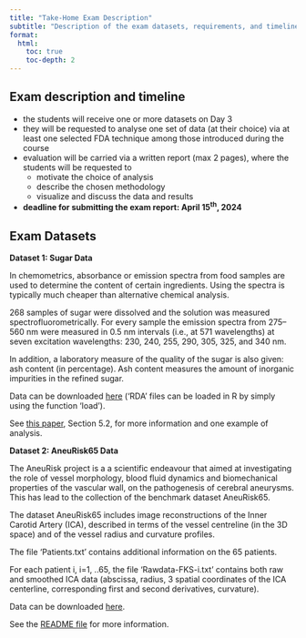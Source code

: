 ```yaml
---
title: "Take-Home Exam Description"
subtitle: "Description of the exam datasets, requirements, and timeline"
format: 
  html:
    toc: true
    toc-depth: 2
---
```


## Exam description and timeline
* the students will receive one or more datasets on Day 3
* they will be requested to analyse one set of data (at their choice) via at least one selected FDA technique among those introduced during the course
* evaluation will be carried via a written report (max 2 pages), where the students will be requested to
    + motivate the choice of analysis
    + describe the chosen methodology
    + visualize and discuss the data and results
* **deadline for submitting the exam report: April 15^th^, 2024**

## Exam Datasets

**Dataset 1: Sugar Data**

In chemometrics, absorbance or emission spectra from food samples are used to determine the content of certain ingredients. Using the spectra is typically much cheaper than alternative chemical analysis. 

268 samples of sugar were dissolved and the solution was measured
spectrofluorometrically. For every sample the emission spectra from 275–560 nm were measured in 0.5 nm intervals (i.e., at 571 wavelengths) at seven excitation wavelengths: 230, 240, 255, 290, 305, 325, and 340 nm.

In addition, a laboratory measure of the quality of the sugar is also given: ash content (in percentage). Ash content measures the amount of inorganic impurities in the refined sugar.

Data can be downloaded [here](https://github.com/valeriavitelli/PhDcourse_FDA/blob/main/data/Data_Sugar.RDA) ('RDA' files can be loaded in R by simply using the function 'load').

See [this paper](https://www4.stat.ncsu.edu/~staicu/papers/msFGRPL_R1.pdf), Section 5.2, for more information and one example of analysis.


**Dataset 2: AneuRisk65 Data**

The AneuRisk project is a a scientific endeavour that aimed at investigating the role of vessel morphology, blood fluid dynamics and biomechanical properties of the vascular wall, on the pathogenesis of cerebral aneurysms. This has lead to the collection of the benchmark dataset AneuRisk65.

The dataset AneuRisk65 includes image reconstructions of the Inner Carotid Artery (ICA), described in terms of the vessel centreline (in the 3D space) and of the vessel radius and curvature profiles.

The file 'Patients.txt' contains additional information on the 65 patients.

For each patient i, i=1, ..65, the file 'Rawdata-FKS-i.txt' contains
both raw and smoothed ICA data (abscissa, radius, 3 spatial coordinates of the ICA centerline, corresponding first and second derivatives, curvature). 

Data can be downloaded [here](https://github.com/valeriavitelli/PhDcourse_FDA/blob/main/data/AneuRisk65.zip).

See the [README file](https://github.com/valeriavitelli/PhDcourse_FDA/blob/main/data/AneuRisk65_ReadMe.pdf) for more information.
